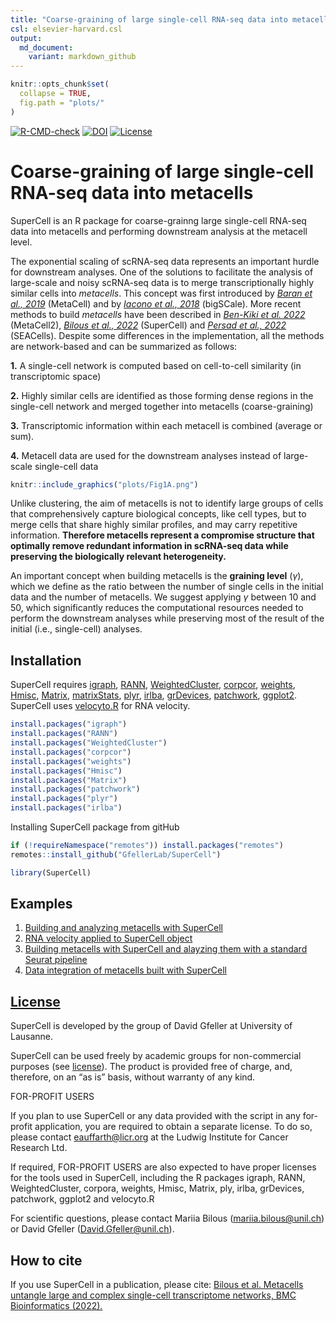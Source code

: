 ```yaml
---
title: "Coarse-graining of large single-cell RNA-seq data into metacells"
csl: elsevier-harvard.csl
output:
  md_document:
    variant: markdown_github
---
```


```r
knitr::opts_chunk$set(
  collapse = TRUE,
  fig.path = "plots/"
)
```

[![R-CMD-check](https://github.com/GfellerLab/SuperCell/workflows/R-CMD-check/badge.svg)](https://github.com/GfellerLab/SuperCell/actions)
[![DOI](https://img.shields.io/badge/DOI%3A-10.1186/s12859--022--04861--1-brightgreen)](https://doi.org/10.1186/s12859-022-04861-1)
[![License](https://img.shields.io/badge/License-LICENSE-green)](./LICENSE)


# Coarse-graining of large single-cell RNA-seq data into metacells
SuperCell is an R package for coarse-grainng large single-cell RNA-seq data into metacells and performing downstream analysis at the metacell level. 

The exponential scaling of scRNA-seq data represents an important hurdle for downstream analyses.
One of the solutions to facilitate the analysis of large-scale and noisy scRNA-seq data is to merge transcriptionally highly similar cells into *metacells*. This concept was first introduced by [*Baran et al., 2019*](https://doi.org/10.1186/s13059-019-1812-2) (MetaCell) and by [*Iacono et al., 2018*](https://doi:10.1101/gr.230771.117) (bigSCale). More recent methods to build *metacells* have been described in [*Ben-Kiki et al. 2022*](https://doi.org/10.1186/s13059-022-02667-1) (MetaCell2), [*Bilous et al., 2022*](https://doi.org/10.1186/s12859-022-04861-1) (SuperCell) and [*Persad et al., 2022*](https://doi.org/10.1038/s41587-023-01716-9) (SEACells). Despite some differences in the implementation, all the methods are network-based and can be summarized as follows: 

**1.** A single-cell network is computed based on cell-to-cell similarity (in transcriptomic space)

**2.** Highly similar cells are identified as those forming dense regions in the single-cell network and merged together into metacells (coarse-graining)

**3.** Transcriptomic information within each metacell is combined (average or sum).

**4.** Metacell data are used for the downstream analyses instead of large-scale single-cell data

```r
knitr::include_graphics("plots/Fig1A.png")
```

Unlike clustering, the aim of metacells is not to identify large groups of cells that comprehensively capture biological concepts, like cell types, but to merge cells that share highly similar profiles, and may carry repetitive information. **Therefore metacells represent a compromise structure that optimally remove redundant information in scRNA-seq data while preserving the biologically relevant heterogeneity.**

An important concept when building metacells is the **graining level** (*γ*), which we define as the ratio between the number of single cells in the initial data and the number of metacells. We suggest applying *γ* between $10$ and $50$, which significantly reduces the computational resources needed to perform the downstream analyses while preserving most of the result of the initial (i.e., single-cell) analyses.


## Installation

SuperCell requires [igraph](https://cran.r-project.org/web/packages/igraph/index.html), [RANN](https://cran.r-project.org/web/packages/RANN/index.html), [WeightedCluster](https://cran.r-project.org/web/packages/WeightedCluster/index.html), [corpcor](https://cran.r-project.org/web/packages/corpcor/index.html), [weights](https://cran.r-project.org/web/packages/weights/index.html), [Hmisc](https://cran.r-project.org/web/packages/Hmisc/index.html), [Matrix](https://cran.r-project.org/web/packages/Matrix/index.html), [matrixStats](https://cran.rstudio.com/web/packages/matrixStats/index.html), [plyr](https://cran.r-project.org/web/packages/plyr/index.html), [irlba](https://cran.r-project.org/web/packages/irlba/index.html), 
[grDevices](https://stat.ethz.ch/R-manual/R-devel/library/grDevices/html/00Index.html),
[patchwork](https://cran.r-project.org/web/packages/patchwork/index.html),
[ggplot2](https://cloud.r-project.org/web/packages/ggplot2/index.html).
SuperCell uses [velocyto.R](https://github.com/velocyto-team/velocyto.R) for RNA velocity.



```r
install.packages("igraph")
install.packages("RANN")
install.packages("WeightedCluster")
install.packages("corpcor")
install.packages("weights")
install.packages("Hmisc")
install.packages("Matrix")
install.packages("patchwork")
install.packages("plyr")
install.packages("irlba")
```

Installing SuperCell package from gitHub

```r
if (!requireNamespace("remotes")) install.packages("remotes")
remotes::install_github("GfellerLab/SuperCell")

library(SuperCell)
```

## Examples

1. [Building and analyzing metacells with SuperCell](./vignettes/a_SuperCell.Rmd)
2. [RNA velocity applied to SuperCell object](./vignettes/c_RNAvelocity_for_SuperCell.Rmd)
3. [Building metacells with SuperCell and alayzing them with a standard Seurat pipeline](https://github.com/GfellerLab/SIB_workshop/blob/main/workbooks/Workbook_1__cancer_cell_lines.md)
4. [Data integration of metacells built with SuperCell](https://github.com/GfellerLab/SIB_workshop/blob/main/workbooks/Workbook_2__COVID19_integration.md)

## [License](./LICENSE)

SuperCell is developed by the group of David Gfeller at University of Lausanne.

SuperCell can be used freely by academic groups for non-commercial purposes (see [license](./LICENSE)). 
The product is provided free of charge, and, therefore, on an "as is" basis, without warranty of any kind.

FOR-PROFIT USERS

If you plan to use SuperCell or any data provided with the script in any for-profit application, you are required to obtain a separate license. 
To do so, please contact [eauffarth\@licr.org](mailto:eauffarth@licr.org) at the Ludwig Institute for Cancer Research Ltd.

If required, FOR-PROFIT USERS are also expected to have proper licenses for the tools used in SuperCell, including the R packages igraph, RANN, WeightedCluster, corpora, weights, Hmisc, Matrix, ply, irlba, grDevices, patchwork, ggplot2 and velocyto.R

For scientific questions, please contact Mariia Bilous ([mariia.bilous\@unil.ch](mailto:mariia.bilous@unil.ch)) or David Gfeller ([David.Gfeller\@unil.ch](mailto:David.Gfeller@unil.ch)).

## How to cite

If you use SuperCell in a publication, please cite: [Bilous et al. Metacells untangle large and complex single-cell transcriptome networks, BMC Bioinformatics (2022).](https://doi.org/10.1186/s12859-022-04861-1)
